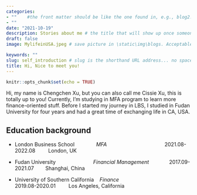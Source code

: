 ```yaml
---
categories:  
- ""    #the front matter should be like the one found in, e.g., blog2.md. It cannot be like the normal Rmd we used
- ""
date: "2021-10-19"
description: Stories about me # the title that will show up once someone gets to this page
draft: false
image: MylifeinUSA.jpeg # save picture in \static\img\blogs. Acceptable formats= jpg, jpeg, or png . Your iPhone pics wont work

keywords: ""
slug: self_introduction # slug is the shorthand URL address... no spaces plz
title: Hi, Nice to meet you!
---
```


```r
knitr::opts_chunk$set(echo = TRUE)
```

Hi, my name is Chengchen Xu, but you can also call me Cissie Xu, this is totally up to you!
Currently, I'm studying in MFA program to learn more finance-oriented stuff. Before I started my journey in LBS, I studied in Fudan University for four years and had a great time of exchanging life in CA, USA. 

## **Education background**

+   London Business School$~~~~~~~~~~~~~~~$_MFA_$~~~~~~~~~~~~~~~~~~~~~~~~~~~~~~~~~~~~~~~$  2021.08-2022.08$~~~~~~~~~$London, UK

+   Fudan University$~~~~~~~~~~~~~~~~~~~~~~~~~~$_Financial Management_$~~~~~~~~~~~~~$
2017.09-2021.07$~~~~~~~~$Shanghai, China

+   University of Southern California$~~~~$_Finance_$~~~~~~~~~~~~~~~~~~~~~~~~~~~~~~~~~~$ 2019.08-2020.01 $~~~~~~~$ Los Angeles, California

